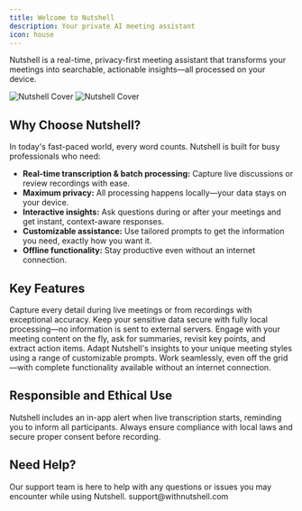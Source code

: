```yaml
---
title: Welcome to Nutshell
description: Your private AI meeting assistant
icon: house
---
```


Nutshell is a real-time, privacy-first meeting assistant that transforms your meetings into searchable, actionable insights—all processed on your device.

<Frame>
  <img
    className="block dark:hidden"
    src="https://d3r37wwqi2kfse.cloudfront.net/nutshell_cover.png"
    alt="Nutshell Cover"
  />
  <img
    className="hidden dark:block"
    src="https://d3r37wwqi2kfse.cloudfront.net/nutshell_cover.png"
    alt="Nutshell Cover"
  />
</Frame>

## Why Choose Nutshell?

In today's fast-paced world, every word counts. Nutshell is built for busy professionals who need:

- **Real-time transcription & batch processing:** Capture live discussions or review recordings with ease.
- **Maximum privacy:** All processing happens locally—your data stays on your device.
- **Interactive insights:** Ask questions during or after your meetings and get instant, context-aware responses.
- **Customizable assistance:** Use tailored prompts to get the information you need, exactly how you want it.
- **Offline functionality:** Stay productive even without an internet connection.

## Key Features

<CardGroup cols={2}>
  <Card title="Real-time & Batch Transcription" icon="user-headset">
    Capture every detail during live meetings or from recordings with exceptional accuracy.
  </Card>
  <Card title="On-Device Processing" icon="shield">
    Keep your sensitive data secure with fully local processing—no information is sent to external servers.
  </Card>
  <Card title="Interactive AI Chatbot" icon="sparkles">
    Engage with your meeting content on the fly, ask for summaries, revisit key points, and extract action items.
  </Card>
  <Card title="Customizable Prompts" icon="book-sparkles">
    Adapt Nutshell's insights to your unique meeting styles using a range of customizable prompts.
  </Card>
  <Card title="Offline Access" icon="wifi-slash">
    Work seamlessly, even off the grid—with complete functionality available without an internet connection.
  </Card>
</CardGroup>

## Responsible and Ethical Use

Nutshell includes an in-app alert when live transcription starts, reminding you to inform all participants. Always ensure compliance with local laws and secure proper consent before recording.

## Need Help?

<Card title="Contact Support" icon="headset" href="mailto:support@withnutshell.com">
  Our support team is here to help with any questions or issues you may encounter while using Nutshell. support@withnutshell.com
</Card>